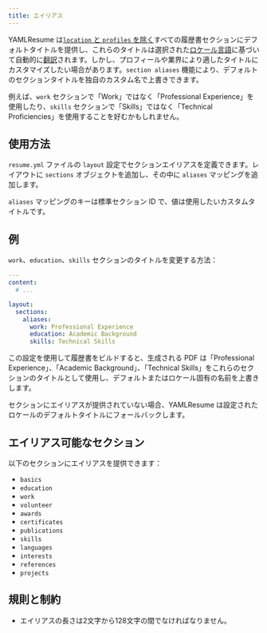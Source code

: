 ```yaml
---
title: エイリアス
---
```


YAMLResume は[`location` と `profiles` を除く](#aliasable-sections)すべての履歴書セクションにデフォルトタイトルを提供し、これらのタイトルは選択された[ロケール言語](/zh-cn/docs/layout#locale)に基づいて自動的に[翻訳](docs/content/multi-languages)されます。しかし、プロフィールや業界により適したタイトルにカスタマイズしたい場合があります。`section aliases` 機能により、デフォルトのセクションタイトルを独自のカスタム名で上書きできます。

例えば、`work` セクションで「Work」ではなく「Professional Experience」を使用したり、`skills` セクションで「Skills」ではなく「Technical Proficiencies」を使用することを好むかもしれません。

## 使用方法

`resume.yml` ファイルの `layout` 設定でセクションエイリアスを定義できます。レイアウトに `sections` オブジェクトを追加し、その中に `aliases` マッピングを追加します。

`aliases` マッピングのキーは標準セクション ID で、値は使用したいカスタムタイトルです。

## 例

`work`、`education`、`skills` セクションのタイトルを変更する方法：

```yml lineNumbers title="resume.yml"
---
content:
  # ...

layout:
  sections:
    aliases:
      work: Professional Experience
      education: Academic Background
      skills: Technical Skills
```

この設定を使用して履歴書をビルドすると、生成される PDF は「Professional Experience」、「Academic Background」、「Technical Skills」をこれらのセクションのタイトルとして使用し、デフォルトまたはロケール固有の名前を上書きします。

セクションにエイリアスが提供されていない場合、YAMLResume は設定されたロケールのデフォルトタイトルにフォールバックします。

## エイリアス可能なセクション

以下のセクションにエイリアスを提供できます：

- `basics`
- `education`
- `work`
- `volunteer`
- `awards`
- `certificates`
- `publications`
- `skills`
- `languages`
- `interests`
- `references`
- `projects`

## 規則と制約

- エイリアスの長さは2文字から128文字の間でなければなりません。

